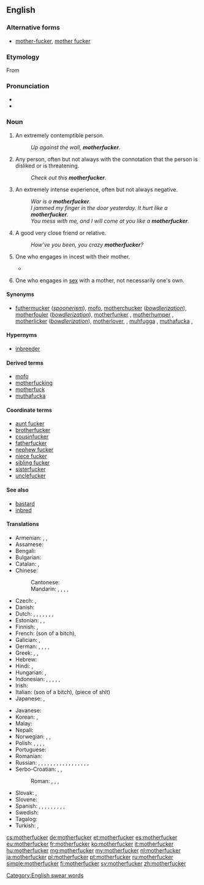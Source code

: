 ==English==

===Alternative forms===
* [[mother-fucker]], [[mother fucker]]

===Etymology===
From {{compound|mother|fucker|lang=en}}

===Pronunciation===
* {{enPR|mŭth'er-fŭk'er, mŭth'ŭ-fŭk'er}}
* {{audio|en-us-motherfucker.ogg|Audio (US)|lang=en}}

===Noun===
{{en-noun}}

# {{context|strongly|_|vulgar|offensive|lang=en}} An extremely contemptible person.
#: ''Up against the wall, '''motherfucker'''.''
# {{context|strongly vulgar|lang=en}} Any person, often but not always with the connotation that the person is disliked or is threatening.
#: ''Check out this '''motherfucker'''.''
# {{context|markedly vulgar|lang=en}} An extremely intense experience, often but not always negative.
#: ''War is a '''motherfucker'''.''
#: ''I jammed my finger in the door yesterday. It hurt like a '''motherfucker'''.''
#: ''You mess with me, and I will come at you like a '''motherfucker'''.''
# {{context|teasingly|friendly|jokingly|vulgar|lang=en}} A good very close friend or relative.
#: ''How’ve you been, you crazy '''motherfucker'''?''
# {{context|literally|vulgar|lang=en}} One who engages in incest with their mother.
#* {{seeCites}}
# {{context|literally|vulgar|lang=en}} One who engages in [[sex]] with a mother, not necessarily one's own.

====Synonyms====
* [[futhermucker]] (''[[spoonerism]]''), [[mofo]], [[motherchucker]] (''[[bowdlerization]]''), [[motherfouler]] (''[[bowdlerization]]''), [[motherfunker]] {{qualifier|euphemistic}}, [[motherhumper]] {{qualifier|euphemistic}}, [[motherlicker]] (''[[bowdlerization]]''), [[motherlover]], {{qualifier|euphemistic}}, [[muhfugga]] {{qualifier|African American Vernacular}}, [[muthafucka]] {{qualifier|African American Vernacular}}, 

====Hypernyms====
*[[inbreeder]]

====Derived terms====
* [[mofo]]
* [[motherfucking]]
* [[motherfuck]]
* [[muthafucka]]

====Coordinate terms====
* [[aunt fucker]]
* [[brotherfucker]]
* [[cousinfucker]]
* [[fatherfucker]]
* [[nephew fucker]]
* [[niece fucker]]
* [[sibling fucker]]
* [[sisterfucker]]
* [[unclefucker]]

====See also====
* [[bastard]]
* [[inbred]]

====Translations====
{{trans-top|generic term of abuse}}
* Armenian: {{t|hy|բոզի տղա|tr=bozi tgha|sc=Armn}}, {{t|hy|բոզի տղեք|p|tr=bozi tgheq|sc=Armn}}, {{t|hy|գանդոն|tr=gandon|sc=Armn}}
* Assamese: {{t|as|মাকচুদাই|tr=maksudai}}
* Bengali: {{t|bn|মাদারচোদ|tr=madarchod}}
* Bulgarian: {{t+|bg|копеле|tr=kopele}}
* Catalan: {{t|ca|fill de puta|m}}, {{t|ca|mal parit|m}}
* Chinese:
*: Cantonese: {{t|yue|屌你老母|tr=diu²nei³lo³mo³|sc=Hani}}
*: Mandarin: {{t+|cmn|傻屄|tr=shǎbī|sc=Hani}}, {{t+|cmn|肏你媽|sc=Hani}}, {{t|cmn|肏你妈|tr=cào nǐ mā|sc=Hani}}, {{t+|cmn|幹你娘|sc=Hani}}, {{t|cmn|干你娘|tr=gàn nǐ niang|sc=Hani}}
* Czech: {{t+|cs|zkurvysyn|m}}, {{t+|cs|mamrd|m}}
* Danish: {{t|da|skiderik|c}}
* Dutch: {{t|nl|moederneuker}} {{qualifier|never used except to be funny}}, {{t+|nl|kankerlijer}}, {{t|nl|mogool}} {{qualifier|more common}}, {{t+|nl|klootzak}}, {{t+|nl|kelerelijer}}, {{t|nl|klerelijer}}, {{t+|nl|teringlijder|alt=teringlij(d)er}}, {{t+|nl|tyfuslijder|alt=tyfuslij(d)er}}
* Estonian: {{t|et|piider}}, {{t+|et|munn}}, {{t|et|türapea}}
* Finnish: {{t+|fi|kusipää}}, {{t+|fi|paskiainen}}
* French: {{t+|fr|fils de pute}} (son of a bitch), {{t+|fr|enculé de ta mère}}
* Galician: {{t|gl|fillo de puta|m}}, {{t|gl|filla de puta|f}}
* German: {{t+|de|Wichser}}, {{t+|de|Arschloch}}, {{t+|de|Drecksau}}, {{t|de|Mutterficker}} {{qualifier|rare}}, {{t+|de|Scheißkerl}}
* Greek: {{t+|el|καριόλης|tr=kariolis|sc=Grek}}, {{t|el|παλιογαμιόλης|tr=paliogamiolis|sc=Grek}}, {{t|el|παλιοπαπάρας|tr=paliopaparas|sc=Grek}}
* Hebrew: {{t|he|בן זונה|tr=ben zona}}
* Hindi: {{t|hi|मादरचोद|tr=madarchod}}, {{t|hi|कमीने|tr=kamīnē}}
* Hungarian: {{t+|hu|anyaszomorító}}, {{t|hu|anyabaszó}}
* Indonesian: {{t+|id|keparat}}, {{t+|id|cukimai}}, {{t+|id| bangsat}}, {{t+|id|bajingan}}, {{t+|id|brengsek}}, {{t+|id|bedebah}}
* Irish: {{t|ga|mac soith|m}}
* Italian: {{t+|it|figlio di puttana}} (son of a bitch), {{t|it|pezzo di merda}} (piece of shit)
* Japanese: {{t+|ja|くそったれ|tr=kusottare}}, {{t|ja|貴様|tr=きさま, kisama}}
{{trans-mid}}
* Javanese: {{t|jv|mbokné ancok}} {{qualifier|East Java}}
* Korean: {{t|ko|니기미 씹할놈|tr=nigimi ssiphalnom|sc=Kore}} {{qualifier|literally}}, {{t+|ko|개새끼|tr=gaesaekki|sc=Kore}} {{qualifier|son of a bitch}}
* Malay: {{t+|ms|pukimak}}
* Nepali: {{t|ne|माचिक्ने|tr=machikne|sc=Deva}}
* Norwegian: {{t|no|drittsekk|m}}, {{t+|no|rasshøl|n}}, {{t|no|jævel|m}}
* Polish: {{t+|pl|matkojebca|m}} {{qualifier|literally}}, {{t+|pl|skurwysyn|m}}, {{t+|pl|sukinsyn|m}} {{qualifier|both mean son of a bitch}}, {{t|pl|skurwycórka|f}}, {{t|pl|sukincórka|f}} {{qualifier|both mean daughter of a bitch}}
* Portuguese: {{qualifier|Brazil; son of a bitch}} {{t+|pt|filho da puta}}
* Romanian: {{t+|ro|nemernic}}
* Russian: {{t|ru|заёба|m|tr=zajóba}}, {{t+|ru|сука|m|f|tr=súka}}, {{t+|ru|ублюдок|tr=ubljudok}}, {{t+|ru|засранец|m|tr=zasránec}}, {{t+|ru|мудак|m|tr=mudák}}, {{t+|ru|гад|m|tr=gad}}, {{t+|ru|козёл|m|tr=kozjól}}, {{t+|ru|пидорас|m|tr=pidorás|sc=Cyrl}}, {{t+|ru|пидор|m|tr=pídor}}, {{t+|ru|говнюк|m|tr=govnjúk|sc=Cyrl}}, {{t+|ru|падла|m|f|tr=pádla|sc=Cyrl}}, {{t|ru|мудоёб|m|tr=mudojób|sc=Cyrl}}, {{t+|ru|сволочь|f|tr=svóloč’|sc=Cyrl}}, {{t+|ru|сука|m|f|tr=súka}}, {{t+|ru|муди́ло|n|sc=Cyrl}}, {{t+|ru|ебла́н|m|sc=Cyrl}}, {{t+|ru|долбоёб|m|sc=Cyrl}}, {{t+|ru|муди́ла|m|f|tr=mudíla|sc=Cyrl}}
* Serbo-Croatian: {{t|sh|мамојебац}}, {{t|sh|бабојебац|sc=Cyrl}}, {{t|sh|зајебант|sc=Cyrl}}
*: Roman: {{t|sh|mamojebac}}, {{t|sh|babojebac}}, {{t+|sh|zajebant}},
* Slovak: {{t|sk|hajzel}}, {{t|sk|zmrd|m}}
* Slovene: {{t|sl|pizdun}}
* Spanish: {{t+|es|hijo de puta|m}}, {{t|es|hideputa|m}} {{qualifier|Spain}}, {{t|es|mal parido}}, {{t+|es|huevón|m}}, {{t+|es|pendejo|m}}, {{t+|es|cojudo|m}}, {{t+|es|cojonudo|m}}, {{t|es|trolazo|m}}, {{t|es|rotocafé|m}} {{qualifier|Latin America}}, {{t+|es|hijo de la chingada|m}} {{qualifier|Mexico}}
* Swedish: {{t|sv|mammaknullare}} {{qualifier|literally, never/rarely used}}
* Tagalog: {{t|tl|putang ina mo}}
* Turkish: {{t+|tr|orospu çocuğu}}, {{t+|tr|piç}}
{{trans-bottom}}

[[Category:English swear words]]

[[cs:motherfucker]]
[[de:motherfucker]]
[[et:motherfucker]]
[[es:motherfucker]]
[[eu:motherfucker]]
[[fr:motherfucker]]
[[ko:motherfucker]]
[[it:motherfucker]]
[[hu:motherfucker]]
[[mg:motherfucker]]
[[my:motherfucker]]
[[nl:motherfucker]]
[[ja:motherfucker]]
[[pl:motherfucker]]
[[pt:motherfucker]]
[[ru:motherfucker]]
[[simple:motherfucker]]
[[fi:motherfucker]]
[[sv:motherfucker]]
[[zh:motherfucker]]